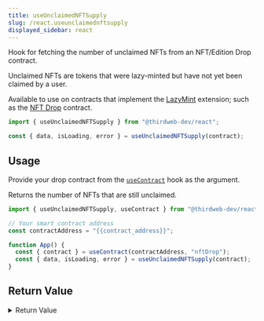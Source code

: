```yaml
---
title: useUnclaimedNFTSupply
slug: /react.useunclaimednftsupply
displayed_sidebar: react
---
```


Hook for fetching the number of unclaimed NFTs from an NFT/Edition Drop contract.

Unclaimed NFTs are tokens that were lazy-minted but have not yet been claimed by a user.

Available to use on contracts that implement the [LazyMint](/solidity/extensions/lazymint) extension;
such as the [NFT Drop](https://thirdweb.com/thirdweb.eth/DropERC721) contract.

```jsx
import { useUnclaimedNFTSupply } from "@thirdweb-dev/react";

const { data, isLoading, error } = useUnclaimedNFTSupply(contract);
```

## Usage

Provide your drop contract from the [`useContract`](react/hooks/usecontract) hook as the argument.

Returns the number of NFTs that are still unclaimed.

```jsx
import { useUnclaimedNFTSupply, useContract } from "@thirdweb-dev/react";

// Your smart contract address
const contractAddress = "{{contract_address}}";

function App() {
  const { contract } = useContract(contractAddress, "nftDrop");
  const { data, isLoading, error } = useUnclaimedNFTSupply(contract);
}
```

## Return Value

<details>
  <summary>Return Value</summary>
  <div>

The hook's `data` property, once loaded, contains a `BigNumber` representing the number of unclaimed NFTs.

```ts
BigNumber;
```

</div>
</details>
